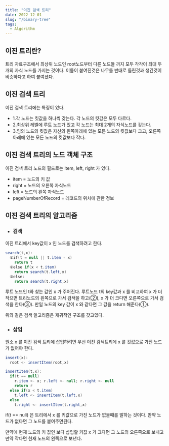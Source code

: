 ```yaml
---
title: "이진 검색 트리"
date: 2022-12-01
slug: "/binary-tree"
tags:
  - Algorithm
---
```



## 이진 트리란?
트리 자료구조에서 최상위 노드인 root노드부터 다른 노드들 까지 모두 각각이 최대 두개의 자식 노드를 가지는 것이다.
이름이 붙여진것은 나무를 반대로 돌린것과 생긴것이 비슷하다고 하여 붙여졌다.

## 이진 검색 트리
이진 검색 트리에는 특징이 있다.
- 1.각 노드는 킷값을 하나씩 갖는다. 각 노드의 킷값은 모두 다르다.
- 2.최상위 레벨에 루트 노드가 있고 각 노드는 최대 2개의 자식노드를 갖는다.
- 3.임의 노드의 킷값은 자신의 왼쪽아래에 있는 모든 노드의 킷값보다 크고, 오른쪽 아래에 있는 모든 노드의 킷값보다 작다.

## 이진 검색 트리의 노드 객체 구조
이진 검색 트리 노드의 필드로는 item, left, right 가 있다.

- item = 노드의 키 값
- right = 노드의 오른쪽 자식노드
- left = 노드의 왼쪽 자식노드
- pageNumberOfRecord = 레코드의 위치에 관한 정보

## 이진 검색 트리의 알고리즘

- ### 검색
이진 트리에서 key값이 x 인 노드를 검색하려고 한다.

```java
search(t,x):
  ①if(t = null || t.item - x)
    return t
  ②else if(x < t.item)
    return search(t.left,x)
  ③else:
    return search(t.right,x)
```

루트 노드인 t와 찾는 값인 x 가 주어진다. 루트노드 t의 key값과 x 를 비교하여 x 가 더 작으면 트리노드의 왼쪽으로 가서 검색을 하고(②), x 가 더 크다면 오른쪽으로 가서 검색을 한다(③).
만일 노드의 key 값이 x 와 같다면 그 값을 return 해준다(①).

위와 같은 검색 알고리즘은 재귀적인 구조를 갖고있다.


- ### 삽입

원소 x 를 이진 검색 트리에 삽입하려면 우선 이진 검색트리에 x 를 킷값으로 가진 노드가 없어야 한다.

```java
insert(x):
  root <- insertItem(root,x)

insertItem(t,x):
  if(t == null)
    r.item <- x; r.left <- null; r.right <- null
    return r
  else if(x < t.item)
    t.left <- insertItem(t.left,x)
  else
    t.right <- insertItem(t.right,x)
```

if(t == null) 은 트리에서 x 를 키값으로 가진 노드가 없을때를 말하는 것이다.
만약 노드가 없다면 그 노드를 붙여주면된다.

만약에 현재 노드의 키 값인 보다 삽입할 키값 x 가 크다면 그 노드의 오른쪽으로 보내고 만약 작다면 현재 노드의 왼쪽으로 보낸다.


